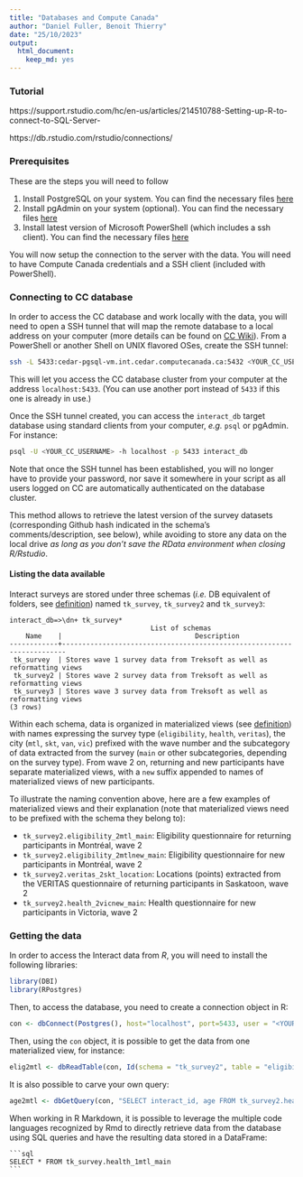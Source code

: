 ```yaml
---
title: "Databases and Compute Canada"
author: "Daniel Fuller, Benoit Thierry"
date: "25/10/2023"
output:
  html_document:
    keep_md: yes
---
```


### Tutorial

https://support.rstudio.com/hc/en-us/articles/214510788-Setting-up-R-to-connect-to-SQL-Server-

https://db.rstudio.com/rstudio/connections/

### Prerequisites

These are the steps you will need to follow

1. Install PostgreSQL on your system. You can find the necessary files [here](https://www.postgresql.org/download/)
2. Install pgAdmin on your system (optional). You can find the necessary files [here](https://www.pgadmin.org/download/)
3. Install latest version of Microsoft PowerShell (which includes a ssh client). You can find the necessary files [here](https://learn.microsoft.com/en-us/powershell/scripting/install/installing-powershell)
  
You will now setup the connection to the server with the data. You will need to have Compute Canada credentials and a SSH client (included with PowerShell).

### Connecting to CC database

In order to access the CC database and work locally with the data, you will need to open a SSH tunnel that will map the remote database to a local address on your computer (more details can be found on [CC Wiki](https://docs.alliancecan.ca/wiki/SSH_tunnelling)). From a PowerShell or another Shell on UNIX flavored OSes, create the SSH tunnel:

```sh
ssh -L 5433:cedar-pgsql-vm.int.cedar.computecanada.ca:5432 <YOUR_CC_USERNAME>@cedar.computecanada.ca 
```

This will let you access the CC database cluster from your computer at the address `localhost:5433`. (You can use another port instead of `5433` if this one is already in use.)

Once the SSH tunnel created, you can access the `interact_db` target database using standard clients from your computer, _e.g._ `psql` or pgAdmin. For instance:

```sh
psql -U <YOUR_CC_USERNAME> -h localhost -p 5433 interact_db
```

Note that once the SSH tunnel has been established, you will no longer have to provide your password, nor save it somewhere in your script as all users logged on CC are automatically authenticated on the database cluster.

This method allows to retrieve the latest version of the survey datasets (corresponding Github hash indicated in the schema's comments/description, see below), while avoiding to store any data on the local drive _as long as you don't save the RData environment when closing R/Rstudio_.

#### Listing the data available

Interact surveys are stored under three schemas (_i.e._ DB equivalent of folders, see [definition](https://www.postgresql.org/docs/16/glossary.html#GLOSSARY-SCHEMA)) named `tk_survey`, `tk_survey2` and `tk_survey3`:

```
interact_db=>\dn+ tk_survey*
                                   List of schemas
    Name    |                                 Description
------------+-----------------------------------------------------------------------
 tk_survey  | Stores wave 1 survey data from Treksoft as well as reformatting views
 tk_survey2 | Stores wave 2 survey data from Treksoft as well as reformatting views
 tk_survey3 | Stores wave 3 survey data from Treksoft as well as reformatting views
(3 rows)
```

Within each schema, data is organized in materialized views (see [definition](https://www.postgresql.org/docs/16/glossary.html#GLOSSARY-MATERIALIZED-VIEW)) with names expressing the survey type (`eligibility`, `health`, `veritas`), the city (`mtl`, `skt`, `van`, `vic`) prefixed with the wave number and the subcategory of data extracted from the survey (`main` or other subcategories, depending on the survey type). From wave 2 on, returning and new participants have separate materialized views, with a `new` suffix appended to names of materialized views of new participants.

To illustrate the naming convention above, here are a few examples of materialized views and their explanation (note that materialized views need to be prefixed with the schema they belong to):

- `tk_survey2.eligibility_2mtl_main`: Eligibility questionnaire for returning participants in Montréal, wave 2
- `tk_survey2.eligibility_2mtlnew_main`: Eligibility questionnaire for new participants in Montréal, wave 2
- `tk_survey2.veritas_2skt_location`: Locations (points) extracted from the VERITAS questionnaire of returning participants in Saskatoon, wave 2
- `tk_survey2.health_2vicnew_main`: Health questionnaire for new participants in Victoria, wave 2

### Getting the data

In order to access the Interact data from _R_, you will need to install the following libraries:

```r
library(DBI)
library(RPostgres) 
```    

Then, to access the database, you need to create a connection object in R:

```r
con <- dbConnect(Postgres(), host="localhost", port=5433, user = "<YOUR_CC_USERNAME>", dbname = "interact_db")
```

Then, using the `con` object, it is possible to get the data from one materialized view, for instance:

```r
elig2mtl <- dbReadTable(con, Id(schema = "tk_survey2", table = "eligibility_2mtl_main"))
```

It is also possible to carve your own query:

```r
age2mtl <- dbGetQuery(con, "SELECT interact_id, age FROM tk_survey2.health_2mtl_main UNION SELECT interact_id, age FROM tk_survey2.health_2mtlnew_main")
```

When working in R Markdown, it is possible to leverage the multiple code languages recognized by Rmd to directly retrieve data from the database using SQL queries and have the resulting data stored in a DataFrame:

````verbatim
```sql
SELECT * FROM tk_survey.health_1mtl_main
```
````

